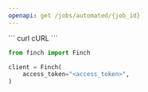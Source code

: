 ```yaml
---
openapi: get /jobs/automated/{job_id}
---
```

<RequestExample>
``` curl cURL
```

``` python Python
from finch import Finch

client = Finch(
    access_token="<access_token>",
)

```

``` javascript Node
```

``` go Go
```

``` java Java
```

``` kotlin Kotlin
```
</RequestExample>